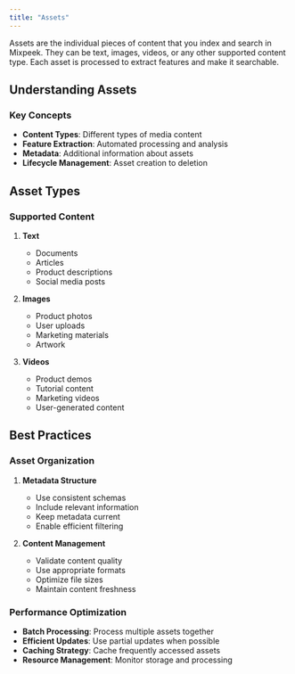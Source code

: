 ```yaml
---
title: "Assets"
---
```


Assets are the individual pieces of content that you index and search in Mixpeek. They can be text, images, videos, or any other supported content type. Each asset is processed to extract features and make it searchable.

## Understanding Assets

### Key Concepts

- **Content Types**: Different types of media content
- **Feature Extraction**: Automated processing and analysis
- **Metadata**: Additional information about assets
- **Lifecycle Management**: Asset creation to deletion

## Asset Types

### Supported Content

1. **Text**

   - Documents
   - Articles
   - Product descriptions
   - Social media posts

2. **Images**

   - Product photos
   - User uploads
   - Marketing materials
   - Artwork

3. **Videos**
   - Product demos
   - Tutorial content
   - Marketing videos
   - User-generated content

## Best Practices

### Asset Organization

1. **Metadata Structure**

   - Use consistent schemas
   - Include relevant information
   - Keep metadata current
   - Enable efficient filtering

2. **Content Management**
   - Validate content quality
   - Use appropriate formats
   - Optimize file sizes
   - Maintain content freshness

### Performance Optimization

- **Batch Processing**: Process multiple assets together
- **Efficient Updates**: Use partial updates when possible
- **Caching Strategy**: Cache frequently accessed assets
- **Resource Management**: Monitor storage and processing
